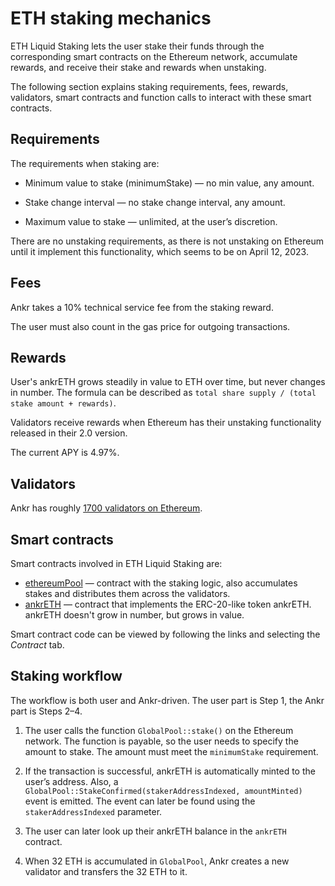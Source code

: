 # ETH staking mechanics

ETH Liquid Staking lets the user stake their funds through the corresponding smart contracts on the Ethereum network, accumulate rewards, and receive their stake and rewards when unstaking.

The following section explains staking requirements, fees, rewards, validators, smart contracts and function calls to interact with these smart contracts.


## Requirements

The requirements when staking are:

* Minimum value to stake (minimumStake) — no min value, any amount.

* Stake change interval — no stake change interval, any amount.

* Maximum value to stake — unlimited, at the user’s discretion. 

There are no unstaking requirements, as there is not unstaking on Ethereum until it implement this functionality, which seems to be on April 12, 2023.


## Fees
Ankr takes a 10% technical service fee from the staking reward.

The user must also count in the gas price for outgoing transactions.


## Rewards
User's ankrETH grows steadily in value to ETH over time, but never changes in number. The formula can be described as `total share supply / (total stake amount + rewards)`.

Validators receive rewards when Ethereum has their unstaking functionality released in their 2.0 version.

The current APY is 4.97%.


## Validators
Ankr has roughly [1700 validators on Ethereum](https://beaconcha.in/validators/initiated-deposits?q=0x4069D8A3dE3A72EcA86CA5e0a4B94619085E7362). 


## Smart contracts
Smart contracts involved in ETH Liquid Staking are:
* [ethereumPool](https://etherscan.io/address/0x84db6eE82b7Cf3b47E8F19270abdE5718B936670) — contract with the staking logic, also accumulates stakes and distributes them across the validators.
* [ankrETH](https://etherscan.io/token/0xE95A203B1a91a908F9B9CE46459d101078c2c3cb) — contract that implements the ERC-20-like token ankrETH. ankrETH doesn't grow in number, but grows in value.

Smart contract code can be viewed by following the links and selecting the *Contract* tab.

## Staking workflow

The workflow is both user and Ankr-driven. The user part is Step 1, the Ankr part is Steps 2–4. 

1. The user calls the function `GlobalPool::stake()` on the Ethereum network. The function is payable, so the user needs to specify the amount to stake. The amount must meet the `minimumStake` requirement. 

2. If the transaction is successful, ankrETH is automatically minted to the user’s address. Also, a `GlobalPool::StakeConfirmed(stakerAddressIndexed, amountMinted)` event is emitted. The event can later be found using the `stakerAddressIndexed` parameter.

3. The user can later look up their ankrETH balance in the `ankrETH` contract.

4. When 32 ETH is accumulated in `GlobalPool`, Ankr creates a new validator and transfers the 32 ETH to it.


